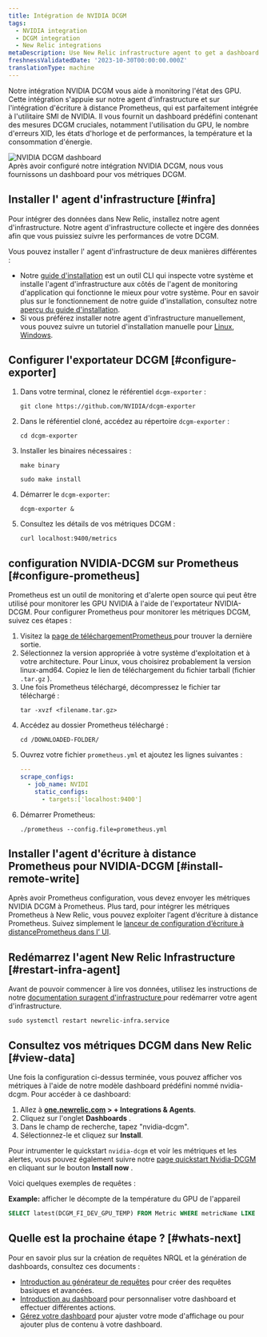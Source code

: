 ```yaml
---
title: Intégration de NVIDIA DCGM
tags:
  - NVIDIA integration
  - DCGM integration
  - New Relic integrations
metaDescription: Use New Relic infrastructure agent to get a dashboard with DCGM metrics.
freshnessValidatedDate: '2023-10-30T00:00:00.000Z'
translationType: machine
---
```


Notre intégration NVIDIA DCGM vous aide à monitoring l&apos;état des GPU. Cette intégration s&apos;appuie sur notre agent d&apos;infrastructure et sur l&apos;intégration d&apos;écriture à distance Prometheus, qui est parfaitement intégrée à l&apos;utilitaire SMI de NVIDIA. Il vous fournit un dashboard prédéfini contenant des mesures DCGM cruciales, notamment l&apos;utilisation du GPU, le nombre d&apos;erreurs XID, les états d&apos;horloge et de performances, la température et la consommation d&apos;énergie.

<img title="NVIDIA DCGM dashboard" alt="NVIDIA DCGM dashboard" src="/images/infrastructure_screenshot-full_nvidia-dcgm-dashboard.webp" />

<figcaption>
  Après avoir configuré notre intégration NVIDIA DCGM, nous vous fournissons un dashboard pour vos métriques DCGM.
</figcaption>

## Installer l&apos; agent d&apos;infrastructure [#infra]

Pour intégrer des données dans New Relic, installez notre agent d&apos;infrastructure. Notre agent d&apos;infrastructure collecte et ingère des données afin que vous puissiez suivre les performances de votre DCGM.

Vous pouvez installer l&apos; agent d&apos;infrastructure de deux manières différentes :

* Notre [guide d&apos;installation](https://one.newrelic.com/nr1-core?state=4f81feab-35f7-e97e-9903-52510f8542bd) est un outil CLI qui inspecte votre système et installe l&apos;agent d&apos;infrastructure aux côtés de l&apos;agent de monitoring d&apos;application qui fonctionne le mieux pour votre système. Pour en savoir plus sur le fonctionnement de notre guide d&apos;installation, consultez notre [aperçu du guide d&apos;installation](/docs/infrastructure/host-integrations/installation/new-relic-guided-install-overview).
* Si vous préférez installer notre agent d&apos;infrastructure manuellement, vous pouvez suivre un tutoriel d&apos;installation manuelle pour [Linux](/docs/infrastructure/install-infrastructure-agent/linux-installation/install-infrastructure-monitoring-agent-linux), [Windows](/docs/infrastructure/install-infrastructure-agent/windows-installation/install-infrastructure-monitoring-agent-windows/).

## Configurer l&apos;exportateur DCGM [#configure-exporter]

1. Dans votre terminal, clonez le référentiel `dcgm-exporter` :

   ```shell
   git clone https://github.com/NVIDIA/dcgm-exporter
   ```

2. Dans le référentiel cloné, accédez au répertoire `dcgm-exporter` :

   ```shell
   cd dcgm-exporter
   ```

3. Installer les binaires nécessaires :

   ```shell
   make binary
   ```

   ```shell
   sudo make install
   ```

4. Démarrer le `dcgm-exporter`:

   ```shell
   dcgm-exporter &
   ```

5. Consultez les détails de vos métriques DCGM :

   ```shell
   curl localhost:9400/metrics
   ```

## configuration NVIDIA-DCGM sur Prometheus [#configure-prometheus]

Prometheus est un outil de monitoring et d&apos;alerte open source qui peut être utilisé pour monitorer les GPU NVIDIA à l&apos;aide de l&apos;exportateur NVIDIA-DCGM. Pour configurer Prometheus pour monitorer les métriques DCGM, suivez ces étapes :

1. Visitez la [page de téléchargementPrometheus ](https://prometheus.io/download/)pour trouver la dernière sortie.
2. Sélectionnez la version appropriée à votre système d&apos;exploitation et à votre architecture. Pour Linux, vous choisirez probablement la version linux-amd64. Copiez le lien de téléchargement du fichier tarball (fichier `.tar.gz` ).
3. Une fois Prometheus téléchargé, décompressez le fichier tar téléchargé :
   ```shell
   tar -xvzf <filename.tar.gz>
   ```
4. Accédez au dossier Prometheus téléchargé :
   ```shell
   cd /DOWNLOADED-FOLDER/
   ```
5. Ouvrez votre fichier `prometheus.yml` et ajoutez les lignes suivantes :
   ```yml
   ---
   scrape_configs:
     - job_name: NVIDI
       static_configs:
         - targets:['localhost:9400']
   ```
6. Démarrer Prometheus:
   ```shell
   ./prometheus --config.file=prometheus.yml
   ```

## Installer l&apos;agent d&apos;écriture à distance Prometheus pour NVIDIA-DCGM [#install-remote-write]

Après avoir Prometheus configuration, vous devez envoyer les métriques NVIDIA DCGM à Prometheus. Plus tard, pour intégrer les métriques Prometheus à New Relic, vous pouvez exploiter l’agent d’écriture à distance Prometheus. Suivez simplement le [lanceur de configuration d’écriture à distancePrometheus dans l’ UI](https://one.newrelic.com/catalog-pack-details?state=04de330d-ad8b-b61c-68e2-ad852c2ca1d4).

## Redémarrez l&apos;agent New Relic Infrastructure [#restart-infra-agent]

Avant de pouvoir commencer à lire vos données, utilisez les instructions de notre [documentation suragent d&apos;infrastructure ](/docs/infrastructure/install-infrastructure-agent/manage-your-agent/start-stop-restart-infrastructure-agent/)pour redémarrer votre agent d&apos;infrastructure.

```shell
sudo systemctl restart newrelic-infra.service
```

## Consultez vos métriques DCGM dans New Relic [#view-data]

Une fois la configuration ci-dessus terminée, vous pouvez afficher vos métriques à l&apos;aide de notre modèle dashboard prédéfini nommé nvidia-dcgm. Pour accéder à ce dashboard:

1. Allez à <DNT>**[one.newrelic.com](https://one.newrelic.com/) &gt; + Integrations &amp; Agents**</DNT>.
2. Cliquez sur l&apos;onglet <DNT>**Dashboards**</DNT> .
3. Dans le champ de recherche, tapez &quot;nvidia-dcgm&quot;.
4. Sélectionnez-le et cliquez sur <DNT>**Install**</DNT>.

Pour intrumenter le quickstart `nvidia-dcgm` et voir les métriques et les alertes, vous pouvez également suivre notre [page quickstart Nvidia-DCGM](https://newrelic.com/instant-observability/nvidia-dcgm) en cliquant sur le bouton **Install now** .

Voici quelques exemples de requêtes :

<DNT>**Example:**</DNT> afficher le décompte de la température du GPU de l&apos;appareil

```sql
SELECT latest(DCGM_FI_DEV_GPU_TEMP) FROM Metric WHERE metricName LIKE 'DCGM_FI_DEV_GPU_TEMP' TIMESERIES
```

## Quelle est la prochaine étape ? [#whats-next]

Pour en savoir plus sur la création de requêtes NRQL et la génération de dashboards, consultez ces documents :

* [Introduction au générateur de requêtes](/docs/query-your-data/explore-query-data/query-builder/introduction-query-builder) pour créer des requêtes basiques et avancées.
* [Introduction au dashboard](/docs/query-your-data/explore-query-data/dashboards/introduction-dashboards) pour personnaliser votre dashboard et effectuer différentes actions.
* [Gérez votre dashboard](/docs/query-your-data/explore-query-data/dashboards/manage-your-dashboard) pour ajuster votre <InlinePopover type="dashboards" />mode d&apos;affichage ou pour ajouter plus de contenu à votre dashboard.